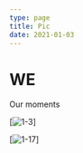 ```yaml
---
type: page
title: Pic
date: 2021-01-03
---
```


# WE

Our moments



 [<Image src="/images/1-3.png" alt="1-3" width={2362} height={1574} quality={100} className="next-image" />]

 [<Image src="/images/photo.jpg" alt="1-17" width={760} height={760} quality={100} className="next-image" />]


